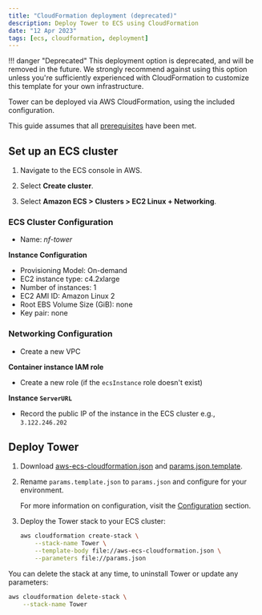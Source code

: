```yaml
---
title: "CloudFormation deployment (deprecated)"
description: Deploy Tower to ECS using CloudFormation
date: "12 Apr 2023"
tags: [ecs, cloudformation, deployment]
---
```


!!! danger "Deprecated"
This deployment option is deprecated, and will be removed in the future. We strongly recommend against using this option unless you're sufficiently experienced with CloudFormation to customize this template for your own infrastructure.

Tower can be deployed via AWS CloudFormation, using the included configuration.

This guide assumes that all [prerequisites](../prerequisites/aws.mdx) have been met.

## Set up an ECS cluster

1. Navigate to the ECS console in AWS.

2. Select **Create cluster**.

3. Select **Amazon ECS > Clusters > EC2 Linux + Networking**.

### ECS Cluster Configuration

- Name: _nf-tower_

**Instance Configuration**

- Provisioning Model: On-demand
- EC2 instance type: c4.2xlarge
- Number of instances: 1
- EC2 AMI ID: Amazon Linux 2
- Root EBS Volume Size (GiB): none
- Key pair: none

### Networking Configuration

- Create a new VPC

**Container instance IAM role**

- Create a new role (if the `ecsInstance` role doesn't exist)

**Instance `ServerURL`**

- Record the public IP of the instance in the ECS cluster e.g., `3.122.246.202`

## Deploy Tower

1. Download [aws-ecs-cloudformation.json](../_templates/cloudformation/aws-ecs-cloudformation.json) and [params.json.template](../_templates/cloudformation/params.json.template).

2. Rename `params.template.json` to `params.json` and configure for your environment.

   For more information on configuration, visit the [Configuration](../configuration/overview.mdx) section.

3. Deploy the Tower stack to your ECS cluster:

   ```bash
   aws cloudformation create-stack \
       --stack-name Tower \
       --template-body file://aws-ecs-cloudformation.json \
       --parameters file://params.json
   ```

You can delete the stack at any time, to uninstall Tower or update any parameters:

```bash
aws cloudformation delete-stack \
    --stack-name Tower
```
